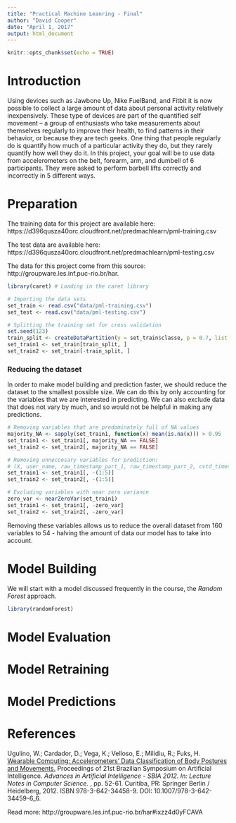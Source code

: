 ```yaml
---
title: "Practical Machine Leanring - Final"
author: "David Cooper"
date: "April 1, 2017"
output: html_document
---
```


```r
knitr::opts_chunk$set(echo = TRUE)
```

# Introduction
Using devices such as Jawbone Up, Nike FuelBand, and Fitbit it is now possible to collect a large amount of data about personal activity relatively inexpensively. These type of devices are part of the quantified self movement – a group of enthusiasts who take measurements about themselves regularly to improve their health, to find patterns in their behavior, or because they are tech geeks. One thing that people regularly do is quantify how much of a particular activity they do, but they rarely quantify how well they do it. In this project, your goal will be to use data from accelerometers on the belt, forearm, arm, and dumbell of 6 participants. They were asked to perform barbell lifts correctly and incorrectly in 5 different ways.  

# Preparation
The training data for this project are available here:  
https://d396qusza40orc.cloudfront.net/predmachlearn/pml-training.csv

The test data are available here:  
https://d396qusza40orc.cloudfront.net/predmachlearn/pml-testing.csv

The data for this project come from this source: http://groupware.les.inf.puc-rio.br/har. 

```r
library(caret) # Loading in the caret library

# Importing the data sets
set_train <- read.csv("data/pml-training.csv")
set_test <- read.csv("data/pml-testing.csv")

# Splitting the training set for cross validation
set.seed(123)
train_split <- createDataPartition(y = set_train$classe, p = 0.7, list = FALSE)
set_train1 <- set_train[train_split, ]
set_train2 <- set_train[-train_split, ]
```
### Reducing the dataset
In order to make model building and prediction faster, we should reduce the dataset to the smallest possible size. We can do this by only accounting for the variables that we are interested in predicting. We can also exclude data that does not vary by much, and so would not be helpful in making any predictions.  
```r
# Removing variables that are predominately full of NA values
majority_NA <- sapply(set_train1, function(x) mean(is.na(x))) > 0.95
set_train1 <- set_train1[, majority_NA == FALSE]
set_train2 <- set_train2[, majority_NA == FALSE]

# Removing unneccesary variables for prediction:
# (X, user_name, raw_timestamp_part_1, raw_timestamp_part_2, cvtd_timestamp)
set_train1 <- set_train1[, -(1:5)]
set_train2 <- set_train2[, -(1:5)]

# Excluding variables with near zero variance
zero_var <- nearZeroVar(set_train1)
set_train1 <- set_train1[, -zero_var]
set_train2 <- set_train2[, -zero_var]
```
  
Removing these variables allows us to reduce the overall dataset from 160 variables to 54 - halving the amount of data our model has to take into account.

# Model Building
We will start with a model discussed frequently in the course, the *Random Forest* approach. 
```r
library(randomForest)

```


# Model Evaluation

# Model Retraining

# Model Predictions

# References
Ugulino, W.; Cardador, D.; Vega, K.; Velloso, E.; Milidiu, R.; Fuks, H. [Wearable Computing: Accelerometers' Data Classification of Body Postures and Movements.](http://groupware.les.inf.puc-rio.br/work.jsf?p1=10335) Proceedings of 21st Brazilian Symposium on Artificial Intelligence. *Advances in Artificial Intelligence - SBIA 2012. In: Lecture Notes in Computer Science.* , pp. 52-61. Curitiba, PR: Springer Berlin / Heidelberg, 2012. ISBN 978-3-642-34458-9. DOI: 10.1007/978-3-642-34459-6_6. 

Read more: http://groupware.les.inf.puc-rio.br/har#ixzz4d0yFCAVA
